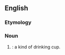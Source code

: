 ==English==

===Etymology===
{{etystub}}

===Noun===
{{en-noun|maselyn}}

# {{obsolete spelling of|maslin|nodot=1|lang=en}}: a kind of drinking cup.